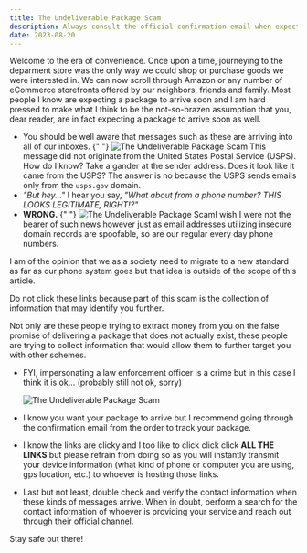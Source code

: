 ```yaml
---
title: The Undeliverable Package Scam
description: Always consult the official confirmation email when expecting a package.
date: 2023-08-20
---
```


Welcome to the era of convenience. Once upon a time, journeying to the deparment store was the only way we could shop or purchase goods we were interested in.
We can now scroll through Amazon or any number of eCommerce storefronts offered by our neighbors, friends and family.
Most people I know are expecting a package to arrive soon and I am hard pressed to make what I think to be the not-so-brazen assumption that you, dear reader, are in fact expecting a package to arrive soon as well.

- You should be well aware that messages such as these are arriving into all of our inboxes.
  {" "}
  <Image
    src="/package-scam-1.png"
    width={256}
    height={256}
    alt="The Undeliverable Package Scam"
  />
  This message did not originate from the United States Postal Service (USPS).
  How do I know? Take a gander at the sender address. Does it look like it came
  from the USPS? The answer is no because the USPS sends emails only from the
  `usps.gov` domain.
- _"But hey..."_ I hear you say, _"What about from a phone number? THIS LOOKS LEGITIMATE, RIGHT!?"_
- **WRONG.**
  {" "}
  <Image
    src="/package-scam-2.png"
    width={256}
    height={256}
    alt="The Undeliverable Package Scam"
  />I wish I were not the bearer of such news however just as email addresses
  utilizing insecure domain records are spoofable, so are our regular every day
  phone numbers.

I am of the opinion that we as a society need to migrate to a new standard as far as our phone system goes but that idea is outside of the scope of this article.

Do not click these links because part of this scam is the collection of information that may identify you further.

Not only are these people trying to extract money from you on the false promise of delivering a package that does not actually exist, these people are trying to collect information that would allow them to further target you with other schemes.

- FYI, impersonating a law enforcement officer is a crime but in this case I think it is ok... (probably still not ok, sorry)

  <Image
    src="/package-scam-3.png"
    width={256}
    height={256}
    alt="The Undeliverable Package Scam"
  />

- I know you want your package to arrive but I recommend going through the confirmation email from the order to track your package.
- I know the links are clicky and I too like to click click click **ALL THE LINKS** but please refrain from doing so as you will instantly transmit your device information (what kind of phone or computer you are using, gps location, etc.) to whoever is hosting those links.
- Last but not least, double check and verify the contact information when these kinds of messages arrive. When in doubt, perform a search for the contact information of whoever is providing your service and reach out through their official channel.

Stay safe out there!
